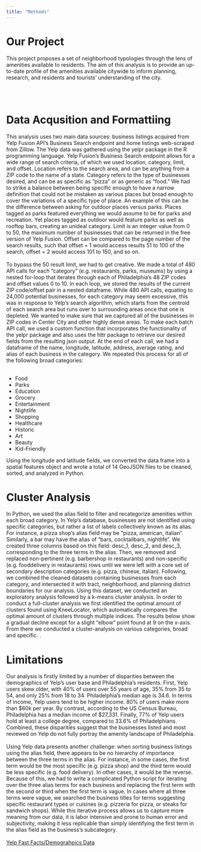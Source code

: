 ```yaml
---
title: "Methods"
---
```


 
# Our Project 


This project proposes a set of neighborhood typologies through the lens of amenities available to residents. The aim of this analysis is to provide an up-to-date profile of the amenities available citywide to inform planning, research, and residents and tourists’ understanding of the city. 

<br> </br>

# Data Acqusition and Formattiing

This analysis uses two main data sources: business listings acquired from Yelp Fusion API’s Business Search endpoint and home listings web-scraped from Zillow. The Yelp data was gathered using the yelpr package in the R programming language. Yelp Fusion’s Business Search endpoint allows for a wide range of search criteria, of which we used location, category, limit, and offset. Location refers to the search area, and can be anything from a ZIP code to the name of a state. Category refers to the type of businesses desired, and can be as specific as “pizza” or as generic as “food.” We had to strike a balance between being specific enough to have a narrow definition that could not be mistaken as various places but broad enough to cover the variations of a specific type of place. An example of this can be the difference between asking for outdoor places versus parks. Places tagged as parks featured everything we would assume to be for parks and recreation. Yet places tagged as outdoor would feature parks as well as rooftop bars, creating an unideal category. Limit is an integer value from 0 to 50, the maximum number of businesses that can be returned in the free version of Yelp Fusion. Offset can be compared to the page number of the search results, such that offset = 1 would access results 51 to 100 of the search, offset = 2 would access 101 to 150, and so on. 
<br></br>
To bypass the 50 result limit, we had to get creative. We made a total of 480 API calls for each “category” (e.g. restaurants, parks, museums) by using a nested for-loop that iterates through each of Philadelphia's 48 ZIP codes and offset values 0 to 10. In each loop, we stored the results of the current ZIP code/offset pair in a nested dataframe. While 480 API calls, equating to 24,000 potential businesses, for each category may seem excessive, this was in response to Yelp’s search algorithm, which starts from the centroid of each search area but runs over to surrounding areas once that one is depleted. We wanted to make sure that we captured all of the businesses in ZIP codes in Center City and other highly dense areas. To make each batch API call, we used a custom function that incorporates the functionality of the yelpr package and also uses the httr package to retrieve our desired fields from the resulting json output. At the end of each call, we had a dataframe of the name, longitude, latitude, address, average rating, and alias of each business in the category. We repeated this process for all of the following broad categories:
<br> </br>
<ul>
  <li>Food</li>
  <li>Parks</li>
  <li>Education</li>
  <li>Grocery</li>
  <li>Entertainment</li>
  <li>Nightlife</li>
  <li>Shopping</li>
  <li>Healthcare</li>
  <li>Historic</li>
  <li>Art</li>
  <li>Beauty</li>
  <li>Kid-Friendly</li>
</ul>
Using the longitude and latitude fields, we converted the data frame into a spatial features object and wrote a total of 14 GeoJSON files to be cleaned, sorted, and analyzed in Python. 

# Cluster Analysis  

In Python, we used the alias field to filter and recategorize amenities within each broad category. In Yelp’s database, businesses are not identified using specific categories, but rather a list of labels collectively known as its alias. For instance, a pizza shop’s alias field may be “pizza, american, italian”. Similarly, a bar may have the alias of “bars, cocktailbars, nightlife”. We created three columns based on this field: desc_1, desc_2, and desc_3, corresponding to the three terms in the alias. Then, we removed and replaced non-pertinent (e.g. barbershop in restaurants) and non-specific (e.g. fooddelivery in restaurants) rows until we were left with a core set of secondary description categories (e.g. pizza, chinese, italian). Following, we combined the cleaned datasets containing businesses from each category, and intersected it with tract, neighborhood, and planning district boundaries for our analysis. Using this dataset, we conducted an exploratory analysis followed by a k-means cluster analysis. In order to conduct a full-cluster analysis we first identified the optimal amount of clusters found using KneeLocator, which automatically compares the optimal amount of clusters through multiple indices. The results below show a gradual decline except for a slight “elbow” point found at 9 on the x-axis. From there we conducted a cluster-analysis on various categories, broad and specific. 
. 


# Limitations 

Our analysis is firstly limited by a number of disparities between the demographics of Yelp’s user base and Philadelphia’s residents. First, Yelp users skew older, with 40% of users over 55 years of age, 35% from 35 to 54, and only 25% from 18 to 34. Philadelphia’s median age is 34.6. In terms of income, Yelp users tend to be higher income. 80% of users make more than $60k per year. By contrast, according to the US Census Bureau, Philadelphia has a median income of $27,331. Finally, 77% of Yelp users hold at least a college degree, compared to 33.6% of Philadelphians. Combined, these disparities suggest that the businesses listed and most reviewed on Yelp do not fully portray the amenity landscape of Philadelphia.
<br> </br>
Using Yelp data presents another challenge: when sorting business listings using the alias field, there appears to be no hierarchy of importance between the three terms in the alias. For instance, in some cases, the first term would be the most specific (e.g. pizza shop) and the third term would be less specific (e.g. food delivery). In other cases, it would be the reverse. Because of this, we had to write a complicated Python script for iterating over the three alias terms for each business and replacing the first term with the second or third when the first term is vague. In cases where all three terms were vague, we searched the business titles for terms suggesting specific restaurant types or cuisines (e.g. pizzeria for pizza, or steaks for sandwich shops). While this iterative process allows us to capture more meaning from our data, it is labor intensive and prone to human error and subjectivity, making it less replicable than simply identifying the first term in the alias field as the business’s subcategory. 
<br></br>
<a href="https://www.yelp-press.com/company/fast-facts/default.aspx">Yelp Fast Facts/Demograhpics Data</a>




